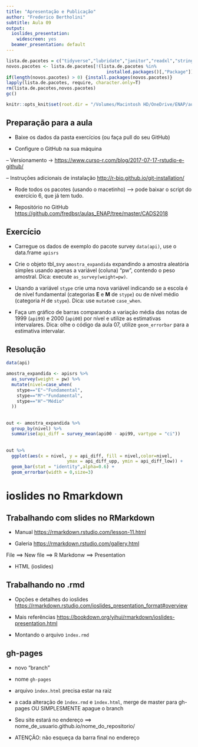 ```yaml
---
title: "Apresentação e Publicação"
author: "Frederico Bertholini"
subtitle: Aula 09
output:
  ioslides_presentation: 
    widescreen: yes
  beamer_presentation: default
---
```



```r

lista.de.pacotes = c("tidyverse","lubridate","janitor","readxl","stringr","repmis","survey","srvyr") # escreva a lista de pacotes
novos.pacotes <- lista.de.pacotes[!(lista.de.pacotes %in%
                                      installed.packages()[,"Package"])]
if(length(novos.pacotes) > 0) {install.packages(novos.pacotes)}
lapply(lista.de.pacotes, require, character.only=T)
rm(lista.de.pacotes,novos.pacotes)
gc()

knitr::opts_knit$set(root.dir = "/Volumes/Macintosh HD/OneDrive/ENAP/aulas_ENAP")


```


## Preparação para a aula

- Baixe os dados da pasta exercícios (ou faça pull do seu GitHub)

- Configure o GitHub na sua máquina 

 -- Versionamento -> <https://www.curso-r.com/blog/2017-07-17-rstudio-e-github/>

 -- Instruções adicionais de instalação <http://r-bio.github.io/git-installation/>

- Rode todos os pacotes (usando o macetinho) --> pode baixar o script do exercício 6, que já tem tudo. 

- Repositório no GitHub <https://github.com/fredbsr/aulas_ENAP/tree/master/CADS2018>



## Exercício

- Carregue os dados de exemplo do pacote survey `data(api)`, use o data.frame `apisrs` 

- Crie o objeto tbl_svy `amostra_expandida` expandindo a amostra aleatória simples usando apenas a variável (coluna) "pw", contendo o peso amostral. Dica: execute `as_survey(weight=pw)`. 

- Usando a variável `stype` crie uma nova variável indicando se a escola é de nível fundamental (categorias **E** e **M** de `stype`)  ou de nível médio (categoria *H* de `stype`). Dica: use `mutate`e `case_when`.

- Faça um gráfico de barras comparando a variação média das notas de 1999 (`api99`) e 2000 (`api00`) por nível e utilize as estimativas intervalares. Dica: olhe o código da aula 07, utilize `geom_errorbar` para a estimativa intervalar.


## Resolução
```r
data(api)

amostra_expandida <- apisrs %>% 
  as_survey(weight = pw) %>%
  mutate(nivel=case_when(
    stype=="E"~"Fundamental",
    stype=="M"~"Fundamental",
    stype=="H"~"Médio"
  ))

```


##

```r

out <- amostra_expandida %>%
  group_by(nivel) %>%
  summarise(api_diff = survey_mean(api00 - api99, vartype = "ci"))

```


## 

```r

out %>% 
  ggplot(aes(x = nivel, y = api_diff, fill = nivel,color=nivel,
                       ymax = api_diff_upp, ymin = api_diff_low)) +
  geom_bar(stat = "identity",alpha=0.6) +
  geom_errorbar(width = 0,size=3) 

```



# ioslides no Rmarkdown

## Trabalhando com slides no RMarkdown

- Manual <https://rmarkdown.rstudio.com/lesson-11.html>

- Galeria <https://rmarkdown.rstudio.com/gallery.html>

File ==> New file ==> R Markdonw ==> Presentation

- HTML (ioslides)

## Trabalhando no .rmd

- Opções e detalhes do ioslides <https://rmarkdown.rstudio.com/ioslides_presentation_format#overview>

- Mais referências <https://bookdown.org/yihui/rmarkdown/ioslides-presentation.html>

- Montando o arquivo `ìndex.rmd`


## gh-pages

- novo "branch"

- nome `gh-pages`

- arquivo `ìndex.html` precisa estar na raiz

- a cada alteração de `ìndex.rmd` e `ìndex.html`, merge de master para gh-pages OU SIMPLESMENTE apague o branch 

- Seu site estará no endereço ==> nome_de_usuario.github.io/nome_do_repositorio/

- ATENÇÃO: não esqueça da barra final no endereço

